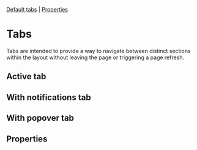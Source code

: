 
<Meta of={stories} />

[Default tabs](#tabs) | [Properties](#properties)

# Tabs

Tabs are intended to provide a way to navigate between distinct sections within the layout without leaving the page or triggering a page refresh.

## Active tab

<Canvas of={stories.activeTab} />

## With notifications tab

<Canvas of={stories.withNotificationsTab} />

## With popover tab

<Canvas of={stories.withPopoverTab} />

## Properties

<Controls />
